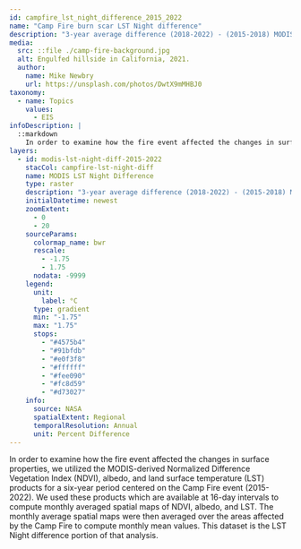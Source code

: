 ---
id: campfire_lst_night_difference_2015_2022
name: "Camp Fire burn scar LST Night difference"
description: "3-year average difference (2018-2022) - (2015-2018) MODIS-derived LST Night over the 2018 Camp Fire burn scar domain." 
media:
  src: ::file ./camp-fire-background.jpg
  alt: Engulfed hillside in California, 2021.
  author:
    name: Mike Newbry
    url: https://unsplash.com/photos/DwtX9mMHBJ0
taxonomy:
  - name: Topics
    values:
      - EIS
infoDescription: |
  ::markdown
    In order to examine how the fire event affected the changes in surface properties, we utilized the MODIS-derived Normalized Difference Vegetation Index (NDVI), albedo, and land surface temperature (LST) products for a six-year period centered on the Camp Fire event (2015-2022). We used these products which are available at 16-day intervals to compute monthly averaged spatial maps of NDVI, albedo, and LST. The monthly average spatial maps were then averaged over the areas affected by the Camp Fire to compute monthly mean values. This dataset is the LST Night difference portion of that analysis.
layers:
  - id: modis-lst-night-diff-2015-2022
    stacCol: campfire-lst-night-diff
    name: MODIS LST Night Difference
    type: raster
    description: "3-year average difference (2018-2022) - (2015-2018) MODIS-derived LST Night over the 2018 Camp Fire burn scar domain."
    initialDatetime: newest
    zoomExtent:
      - 0
      - 20
    sourceParams:
      colormap_name: bwr
      rescale:
        - -1.75
        - 1.75
      nodata: -9999
    legend:
      unit:
        label: °C
      type: gradient
      min: "-1.75"
      max: "1.75"
      stops:
        - "#4575b4"
        - "#91bfdb"
        - "#e0f3f8"
        - "#ffffff"
        - "#fee090"
        - "#fc8d59"
        - "#d73027"
    info:
      source: NASA
      spatialExtent: Regional
      temporalResolution: Annual
      unit: Percent Difference
---

<Block>
  <Prose>
    In order to examine how the fire event affected the changes in surface properties, we utilized the MODIS-derived Normalized Difference Vegetation Index (NDVI), albedo, and land surface temperature (LST) products for a six-year period centered on the Camp Fire event (2015-2022). We used these products which are available at 16-day intervals to compute monthly averaged spatial maps of NDVI, albedo, and LST. The monthly average spatial maps were then averaged over the areas affected by the Camp Fire to compute monthly mean values. This dataset is the LST Night difference portion of that analysis.
  </Prose>
</Block>


